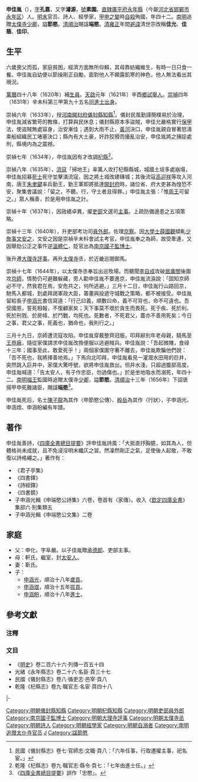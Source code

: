 {{明清人物信息框
| 姓名 = 申佳胤
| 原名 =
| 圖片名稱 = 
| 圖片大小 = 220px
| 圖片說明 = 
| 最高職務 = 
| 國家 = 大明
| 爵位 =
| 籍貫 = [[北直隸|直隸]][[廣平府|廣平府]][[永年县_(隋朝)|永年縣]]
| 族裔 = 
| 字號 = 字孔嘉，又字濬源，號素園
| 室名 = 
| 諡號 = 節愍（明諡）<br>端愍（清諡）
| 出生日期 = 萬曆三十一年（1603年）
| 出生地點 = 
| 逝世日期 = 崇禎十七年（1644年）
| 逝世地點 = 
| 墓葬 =
| 配偶 =
| 親屬 = 
| 出身 = 
*崇禎四年辛未科同進士出身
| 經歷 = 
| 著作 =
}}

'''申佳胤'''（{{bd|1603年||1644年|4月25日|catIdx=S申}}），[[表字|字]]'''孔嘉'''，又字'''濬源'''，[[號|號]]'''素園'''。[[北直隸|直隸]][[廣平府|廣平府]][[永年县_(隋朝)|永年縣]]（今屬[[河北省|河北省]][[邯鄲市|邯鄲市]][[永年区|永年区]]）人。[[明末|明末]]官员、詩人、經學家，[[甲申之變|甲申之變]]時[[自殺|自殺]]殉國，年四十二。[[南明|南明]]追贈[[太僕寺|太僕寺]][[少卿|少卿]]，謚'''節愍'''。[[清|清]][[順治|順治]]賜諡'''端愍'''。[[清|清]][[雍正|雍正]]年間[[避諱|避諱]]清世宗改稱'''佳允'''、'''佳蔭'''、'''佳印'''。

==生平==
六歲喪父而孤，家庭貧困，經濟方面無所仰賴，其母靠紡織維生，有時一日只食一餐。申佳胤自幼便以節操剛正自勵，面對他人不顯露飢寒的神色，他人無法看出其境況。

[[萬曆|萬曆]]四十八年（1620年）補[[生員|生員]]。[[天启_(明朝)|天啟]]元年（1621年）辛酉[[鄉試|鄉試]][[舉人|舉人]]。[[崇禎|崇禎]]四年（1631年）辛未科第三甲第九十五名[[同進士出身|同進士出身]]。

崇禎六年（1633年），授[[河南|河南]][[開封府|開封府]][[儀封縣|儀封縣]][[知縣|知縣]]<ref>民國《儀封縣志》卷七·官師志·文職·頁八：「六年任事，行取遷擢主事，祀名宦。」</ref>。儀封民風勤謹簡樸易於治理，申佳胤減省繁苛的教條，打算與民休息；儀封縣原本多盜賊，申佳允嚴格實行[[保甲|保甲]]法，使盜賊無處容身，治安漸佳；遇到大雨不止，[[黃河|黃河]]決口，申佳胤親自冒著怒濤乘船組織民工堵塞決口；縣內有大土豪，奸詐狡猾而擾亂治安，申佳胤將之捕捉處刑，縣境内為之震撼。

崇禎七年（1634年），申佳胤因有才改調[[杞縣|杞縣]]<ref>乾隆《杞縣志》卷九·職官志·縣令·頁七：「七年由進士任。」</ref>。

崇禎八年（1635年），[[流寇|流寇]]「掃地王」率萬人攻打杞縣縣城，城牆土垣多處崩塌，申佳胤招募[[死士|死士]]死守並擊潰流寇，因之將土城改建磚城；其後流寇[[高迎祥|高迎祥]]等攻入河南，唐王[[朱聿鍵|朱聿鍵]]率兵勤王，勤王軍即將抵達[[開封府|開封府]]時，諸位省、府大吏甚為惶恐不安，聚集會議說：「留之，不聽。行，守土者且得罪。」申佳胤主張：「惟[[朱肅溱|周王]]可留之。」眾人稱善，於是用申佳胤之計。

崇禎十年（1637年），因政績卓異，擢[[吏部|吏部]]文選司[[主事|主事]]。上疏防備邊患之五項策略。

崇禎十三年（1640年），升吏部考功司[[員外郎|員外郎]]。佐理[[京察|京察]]。因[[大學士|大學士]][[薛國觀|薛國觀]]傾軋[[少詹事|少詹事]][[文安之|文安之]]，文安之因是崇禎辛未科會試主考官，申佳胤奉之為師，故受牽連，又因舉劾公正之事忤逆[[溫體仁|溫體仁]]，貶官出為[[南京國子監|南京國子監]][[博士|博士]]。

後升遷[[大理寺|大理寺]][[評事|評事]]。再升[[太僕寺|太僕寺]]丞，於近畿巡閱御馬。

崇禎十七年（1644年），以太僕寺丞奉旨出巡牧場。而聽聞[[李自成|李自成]]攻破[[居庸關|居庸關]]後圍攻[[京師|京師]]，情勢仍可避難躲藏，旁人勸申佳胤不要進京，申佳胤流淚說：「固知京師必不守，然我君在焉，安危共之，何所逃避。」三月十二日，申佳胤行山路回京，馳馬入都城，到處拜謁軍政大臣，籌畫與投遞守城戰之策略，都不被接受。申佳胤留給長子[[申涵光|申涵光]]書信寫道：「行己曰義，順數曰命，義不可背也，命不可違也。吾受國恩，誓死相報，不復顧家矣；天下事莫不壞於貪生而畏死。死于疾、死於利、死於刑戮、於房幃、於鬥戰，均死也。死數者，不死君父，蓋亦不善用死矣；今日之事，君父之事，死義也，猶命也，我則行之。」

三月十九日，京師遭流寇攻陷。申佳胤穿戴整齊冠服，叩拜辭別年老母親，騎馬至[[王恭廠|王恭廠]]，隨從家僕請求申佳胤改換便服以逃避賊兵。申佳胤說：「吾起微賤，食祿十三年；國事至此，敢愛死乎！」兩個家僕圍守著不離去，申佳胤欺騙他們說：「吾不死也，我將擇善地焉。」下馬向北叩拜，申佳胤看見一灌溉水田用的巨井，突然跳入巨井中，家僕大驚呼號，欲將申佳胤救出。但井水淺，只超過腹部高度，申佳胤喊道：「告太安人，有子作忠臣，勿過傷也。」於是坐地吸水而溺死，年四十二。[[南明福王|南明福王]]監國時追贈太僕寺[[少卿|少卿]]，謚'''節愍'''。[[清|清]][[順治|順治]]十三年（1656年）下詔褒揚甲申死難諸臣，賜諡'''端愍'''<ref>《[[四庫全書總目提要|四庫全書總目提要]]》誤作「忠愍」。</ref>。

申佳胤死后，名士[[陳子龍|陳子龍]]為其作〈申節愍公傳〉、[[殷岳|殷岳]]為其作〈行狀〉，子申涵光、申涵煜、申涵盼編有年譜。

==著作==
申佳胤善詩，《[[四庫全書總目提要|四庫全書總目提要]]》評申佳胤詩風：「大抵直抒胸臆，如其為人，但體格尚未成就，且不免浸淫明末纖仄之習。然凜然剛正之氣，足使後人起敬，不敢復以詩格繩之。」著作有：

*《君子亭集》
*《四書鐸》
*《詩經鐸》
*《四書鏡》
*子申涵光輯《申端愍公詩集》六卷，卷首有〈家傳〉。收入《[[欽定四庫全書|欽定四庫全書]]》集部六·别集類五
*子申涵光輯《申端愍公文集》二卷

==家庭==
*父：申化，字阜嚴。以子佳胤贈[[承德郎|承德郎]]、吏部主事。
*母：軒氏，繼室，封[[安人|太安人]]。
*妻：靳氏。
*子：
**[[申涵光|申涵光]]，順治十八年[[歲貢|歲貢]]。
**[[申涵煜|申涵煜]]，順治十五年[[拔貢|拔貢]]。
**[[申涵盼|申涵盼]]，順治十八年[[進士|進士]]。

==參考文獻==
===注釋===
{{reflist}}

===文目===
*《[[明史|明史]]》卷二百六十六·列傳一百五十四
*光緒《永年縣志》卷二十六·名臣·頁三十七
*民國《儀封縣志》卷八·循吏志·邑宰·頁八
*乾隆《杞縣志》卷九·職官志·名宦·頁四十八

{{start box}}
{{s-off}}
{{s-before|rows=2|[[黎玉田|黎玉田]]}}
{{s-title|明朝儀封縣知縣|1633年－1635年}}
{{s-after|[[王九鼎|王九鼎]]}}
|-
{{s-title|明朝杞縣知縣|1635年－1637年}}
{{s-after|[[蘇京_(明朝)|蘇京]]}}

{{end box}}

{{崇禎四年辛未科殿試金榜}}
{{DEFAULTSORT:Shen申}}
[[Category:明朝儀封縣知縣|Category:明朝儀封縣知縣]]
[[Category:明朝杞縣知縣|Category:明朝杞縣知縣]]
[[Category:明朝吏部員外郎|Category:明朝吏部員外郎]]
[[Category:南京國子監博士|Category:南京國子監博士]]
[[Category:明朝大理寺評事|Category:明朝大理寺評事]]
[[Category:明朝太僕寺丞|Category:明朝太僕寺丞]]
[[Category:明朝詩人|Category:明朝詩人]]
[[Category:明朝經學家|Category:明朝經學家]]
[[Category:明朝自溺者|Category:明朝自溺者]]
[[Category:南明追赠太仆寺官员|Category:南明追赠太仆寺官员]]
[[Category:永年申氏|J]]
[[Category:諡節愍|Category:諡節愍]]